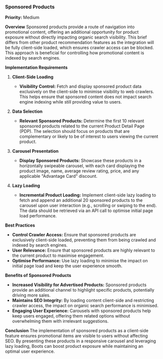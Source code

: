 
### Sponsored Products

**Priority:** Medium

**Overview**
Sponsored products provide a route of navigation into promotional content, offering an additional opportunity for product exposure without directly impacting organic search visibility. This brief differs from other product recommendation features as the integration will be fully client-side loaded, which ensures crawler access can be blocked. This approach is beneficial for controlling how promotional content is indexed by search engines.

**Implementation Requirements**

1. **Client-Side Loading**
   - **Visibility Control:** Fetch and display sponsored product data exclusively on the client-side to minimise visibility to web crawlers. This helps ensure that sponsored content does not impact search engine indexing while still providing value to users.

2. **Data Selection**
   - **Relevant Sponsored Products:** Determine the first 10 relevant sponsored products related to the current Product Detail Page (PDP). The selection should focus on products that are complementary or likely to be of interest to users viewing the current product.

3. **Carousel Presentation**
   - **Display Sponsored Products:** Showcase these products in a horizontally swipeable carousel, with each card displaying the product image, name, average review rating, price, and any applicable "Advantage Card" discount.

4. **Lazy Loading**
   - **Incremental Product Loading:** Implement client-side lazy loading to fetch and append an additional 20 sponsored products to the carousel upon user interaction (e.g., scrolling or swiping to the end). The data should be retrieved via an API call to optimise initial page load performance.

**Best Practices**

- **Control Crawler Access:** Ensure that sponsored products are exclusively client-side loaded, preventing them from being crawled and indexed by search engines.
- **User Relevance:** Ensure that sponsored products are highly relevant to the current product to maximise engagement.
- **Optimise Performance:** Use lazy loading to minimise the impact on initial page load and keep the user experience smooth.

**Benefits of Sponsored Products**

- **Increased Visibility for Advertised Products:** Sponsored products provide an additional channel to highlight specific products, potentially driving more sales.
- **Maintains SEO Integrity:** By loading content client-side and restricting crawler access, the impact on organic search performance is minimised.
- **Engaging User Experience:** Carousels with sponsored products help keep users engaged, offering them related options without overwhelming them with irrelevant suggestions.

**Conclusion**
The implementation of sponsored products as a client-side feature ensures promotional items are visible to users without affecting SEO. By presenting these products in a responsive carousel and leveraging lazy loading, Boots can boost product exposure while maintaining an optimal user experience.
